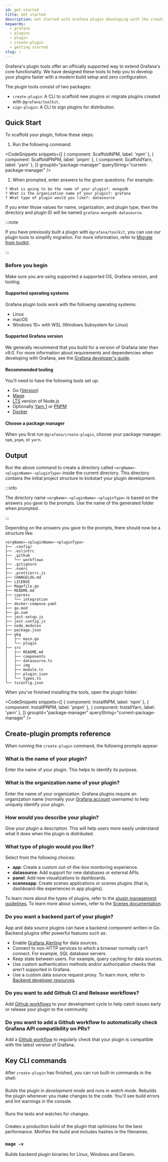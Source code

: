 ```yaml
---
id: get-started
title: Get started
description: Get started with Grafana plugin developing with the create-plugin tool.
keywords:
  - grafana
  - plugins
  - plugin
  - create-plugin
  - getting started
slug: /
---
```



Grafana's plugin tools offer an officially supported way to extend Grafana's core functionality. We have designed these tools to help you to develop your plugins faster with a modern build setup and zero configuration.

The plugin tools consist of two packages:

- `create-plugin`: A CLI to scaffold new plugins or migrate plugins created with `@grafana/toolkit`.
- `sign-plugin`: A CLI to sign plugins for distribution.

## Quick Start

To scaffold your plugin, follow these steps:

1. Run the following command:

  <CodeSnippets
    snippets={[
      { component: ScaffoldNPM, label: 'npm' },
      { component: ScaffoldPNPM, label: 'pnpm' },
      { component: ScaffoldYarn, label: 'yarn' },
    ]}
    groupId="package-manager"
    queryString="current-package-manager"
  />

1. When prompted, enter answers to the given questions. For example:

  ```
  ? What is going to be the name of your plugin?: mongodb
  ? What is the organization name of your plugin?: grafana
  ? What type of plugin would you like?: datasource
  ```

  If you enter those values for name, organization, and plugin type, then the directory and plugin ID will be named `grafana-mongodb-datasource`.

  :::note

  If you have previously built a plugin with `@grafana/toolkit`, you can use our plugin tools to simplify migration. For more information, refer to [Migrate from toolkit](/migration-guides/migrate-from-toolkit.mdx).

  :::

### Before you begin

Make sure you are using supported a supported OS, Grafana version, and tooling.

#### Supported operating systems

Grafana plugin tools work with the following operating systems:

- Linux
- macOS
- Windows 10+ with WSL (Windows Subsystem for Linux)

#### Supported Grafana version

We generally recommend that you build for a version of Grafana later than v9.0. For more information about requirements and dependencies when developing with Grafana, see the [Grafana developer's guide](https://github.com/grafana/grafana/blob/main/contribute/developer-guide.md).

#### Recommended tooling

You'll need to have the following tools set up:

- Go ([Version](https://github.com/grafana/plugin-tools/blob/main/packages/create-plugin/templates/backend/go.mod#L3))
- [Mage](https://magefile.org/)
- [LTS](https://nodejs.dev/en/about/releases/) version of Node.js
- Optionally [Yarn 1](https://classic.yarnpkg.com/lang/en/docs/install) or [PNPM](https://pnpm.io/installation)
- [Docker](https://docs.docker.com/get-docker/)

#### Choose a package manager

When you first run `@grafana/create-plugin`, choose your package manager: `npm`, `pnpm`, or `yarn`.

## Output

Run the above command to create a directory called `<orgName>-<pluginName>-<pluginType>` inside the current directory. This directory contains the initial project structure to kickstart your plugin development.

:::info

The directory name `<orgName>-<pluginName>-<pluginType>` is based on the answers you gave to the prompts. Use the name of the generated folder when prompted.

:::

Depending on the answers you gave to the prompts, there should now be a structure like:

```
<orgName>-<pluginName>-<pluginType>
├── .config/
├── .eslintrc
├── .github
│   └── workflows
├── .gitignore
├── .nvmrc
├── .prettierrc.js
├── CHANGELOG.md
├── LICENSE
├── Magefile.go
├── README.md
├── cypress
│   └── integration
├── docker-compose.yaml
├── go.mod
├── go.sum
├── jest-setup.js
├── jest.config.js
├── node_modules
├── package.json
├── pkg
│   ├── main.go
│   └── plugin
├── src
│   ├── README.md
│   ├── components
│   ├── datasource.ts
│   ├── img
│   ├── module.ts
│   ├── plugin.json
│   └── types.ts
└── tsconfig.json
```

When you've finished installing the tools, open the plugin folder:

<CodeSnippets
  snippets={[
    { component: InstallNPM, label: 'npm' },
    { component: InstallPNPM, label: 'pnpm' },
    { component: InstallYarn, label: 'yarn' },
  ]}
  groupId="package-manager"
  queryString="current-package-manager"
/>

## Create-plugin prompts reference

When running the `create-plugin` command, the following prompts appear:

### What is the name of your plugin?

Enter the name of your plugin. This helps to identify its purpose.

### What is the organization name of your plugin?

Enter the name of your organization. Grafana plugins require an organization name (normally your [Grafana account](https://grafana.com/signup/) username) to help uniquely identify your plugin.

### How would you describe your plugin?

Give your plugin a description. This will help users more easily understand what it does when the plugin is distributed.

### What type of plugin would you like?

Select from the following choices:

- **app**: Create a custom out-of-the-box monitoring experience.
- **datasource**: Add support for new databases or external APIs.
- **panel**: Add new visualizations to dashboards.
- **scenesapp**: Create scenes applications or scenes plugins (that is, dashboard-like experiences in app plugins).

To learn more about the types of plugins, refer to the [plugin management guidelines](https://grafana.com/docs/grafana/latest/administration/plugin-management/).
To learn more about scenes, refer to the [Scenes documentation](https://grafana.com/developers/scenes).

### Do you want a backend part of your plugin?

App and data source plugins can have a backend component written in Go. Backend plugins offer powerful features such as:

- Enable [Grafana Alerting](https://grafana.com/docs/grafana/latest/alerting/) for data sources.
- Connect to non-HTTP services to which a browser normally can’t connect. For example, SQL database servers.
- Keep state between users. For example, query caching for data sources.
- Use custom authentication methods and/or authorization checks that aren’t supported in Grafana.
- Use a custom data source request proxy. To learn more, refer to [Backend developer resources](/introduction/backend-plugins#resources).

### Do you want to add Github CI and Release workflows?

Add [Github workflows](/create-a-plugin/develop-a-plugin/set-up-github-workflows) to your development cycle to help catch issues early or release your plugin to the community.

### Do you want to add a Github workflow to automatically check Grafana API compatibility on PRs?

Add a [Github workflow](/create-a-plugin/develop-a-plugin/set-up-github-workflows#the-compatibility-check-is-compatibleyml) to regularly check that your plugin is compatible with the latest version of Grafana.

## Key CLI commands

After `create-plugin` has finished, you can run built-in commands in the shell:

### <SyncCommand cmd="run dev" />

Builds the plugin in _development mode_ and runs in _watch mode_. Rebuilds the plugin whenever you make changes to the code. You'll see build errors and lint warnings in the console.

### <SyncCommand cmd="run test" />

Runs the tests and watches for changes.

### <SyncCommand cmd="run build" />

Creates a production build of the plugin that optimizes for the best performance. Minifies the build and includes hashes in the filenames.

<h3>
  <code>mage -v</code>
</h3>

Builds backend plugin binaries for Linux, Windows and Darwin.
